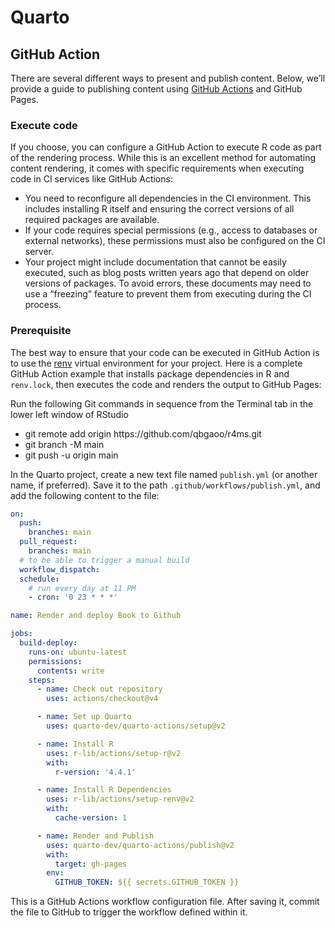 # Quarto

## GitHub Action

There are several different ways to present and publish content. Below, we'll provide a guide to publishing content using [GitHub Actions](https://docs.github.com/en/actions) and GitHub Pages.

### Execute code

If you choose, you can configure a GitHub Action to execute R code as part of the rendering process. While this is an excellent method for automating content rendering, it comes with specific requirements when executing code in CI services like GitHub Actions:

-   You need to reconfigure all dependencies in the CI environment. This includes installing R itself and ensuring the correct versions of all required packages are available.
-    If your code requires special permissions (e.g., access to databases or external networks), these permissions must also be configured on the CI server.
-   Your project might include documentation that cannot be easily executed, such as blog posts written years ago that depend on older versions of packages. To avoid errors, these documents may need to use a “freezing” feature to prevent them from executing during the CI process.

### **Prerequisite**

The best way to ensure that your code can be executed in GitHub Action is to use the [renv](https://rstudio.github.io/renv/articles/renv.html) virtual environment for your project. Here is a complete GitHub Action example that installs package dependencies in R and `renv.lock`, then executes the code and renders the output to GitHub Pages:

::: callout-tip
Run the following Git commands in sequence from the Terminal tab in the lower left window of RStudio

-   git remote add origin https://github.com/qbgaoo/r4ms.git
-   git branch -M main
-   git push -u origin main
:::

In the Quarto project, create a new text file named `publish.yml` (or another name, if preferred). Save it to the path `.github/workflows/publish.yml`, and add the following content to the file:

``` yaml
on:
  push:
    branches: main
  pull_request:
    branches: main
  # to be able to trigger a manual build
  workflow_dispatch:
  schedule:
    # run every day at 11 PM
    - cron: '0 23 * * *'

name: Render and deploy Book to Github

jobs:
  build-deploy:
    runs-on: ubuntu-latest
    permissions:
      contents: write
    steps:
      - name: Check out repository
        uses: actions/checkout@v4

      - name: Set up Quarto
        uses: quarto-dev/quarto-actions/setup@v2

      - name: Install R
        uses: r-lib/actions/setup-r@v2
        with:
          r-version: '4.4.1'

      - name: Install R Dependencies
        uses: r-lib/actions/setup-renv@v2
        with:
          cache-version: 1

      - name: Render and Publish
        uses: quarto-dev/quarto-actions/publish@v2
        with:
          target: gh-pages
        env:
          GITHUB_TOKEN: ${{ secrets.GITHUB_TOKEN }}
```

This is a GitHub Actions workflow configuration file. After saving it, commit the file to GitHub to trigger the workflow defined within it.
